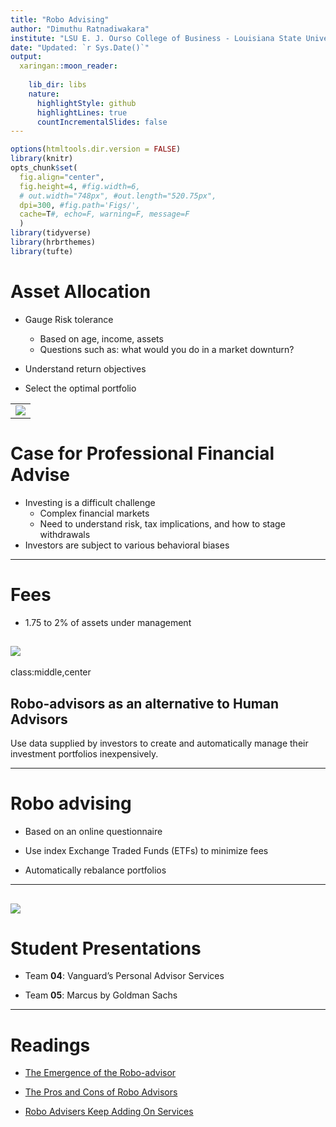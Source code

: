 ```yaml
---
title: "Robo Advising"
author: "Dimuthu Ratnadiwakara"
institute: "LSU E. J. Ourso College of Business - Louisiana State University"
date: "Updated: `r Sys.Date()`"
output:
  xaringan::moon_reader:
   
    lib_dir: libs
    nature:
      highlightStyle: github
      highlightLines: true
      countIncrementalSlides: false
---
```



<style type="text/css">
.remark-slide-content {
    font-size: 30px;
    padding: 1em 4em 1em 4em;
}

@page { margin: 0; }
@media print {
  .remark-slide-scaler {
    width: 100% !important;
    height: 100% !important;
    transform: scale(1) !important;
    top: 0 !important;
    left: 0 !important;
  }
}

</style>


```r
options(htmltools.dir.version = FALSE)
library(knitr)
opts_chunk$set(
  fig.align="center",  
  fig.height=4, #fig.width=6,
  # out.width="748px", #out.length="520.75px",
  dpi=300, #fig.path='Figs/',
  cache=T#, echo=F, warning=F, message=F
  )
library(tidyverse)
library(hrbrthemes)
library(tufte)
```

# Asset Allocation

* Gauge Risk tolerance
  - Based on age, income, assets
  - Questions such as: what would you do in a market downturn?
  
* Understand return objectives

* Select the optimal portfolio

---
![](wealthfront1.png)
---

# Case for Professional Financial Advise

- Investing is a difficult challenge
  * Complex financial markets
  * Need to understand risk, tax implications, and how to stage withdrawals
  
  
- Investors are subject to various behavioral biases

---

# Fees

- 1.75 to 2% of assets under management

![](feeimpact.png)
---
class:middle,center

## Robo-advisors as an alternative to Human Advisors

Use data supplied by investors to create and automatically manage their investment portfolios inexpensively.

---

# Robo advising

* Based on an online questionnaire

* Use index Exchange Traded Funds (ETFs) to minimize fees

* Automatically rebalance portfolios

---

![](robo.png)
---

# Student Presentations

- Team **04**: Vanguard’s Personal Advisor Services
<br/>


- Team **05**: Marcus by Goldman Sachs


---

# Readings

- [The Emergence of the Robo-advisor](https://repository.upenn.edu/prc_papers/10/)

- [The Pros and Cons of Robo Advisors](https://www.barrons.com/articles/the-pros-and-cons-of-robo-advisors-51547643601)

- [Robo Advisers Keep Adding On Services](https://www.wsj.com/articles/robo-advisers-keep-adding-on-arms-11583331556)
